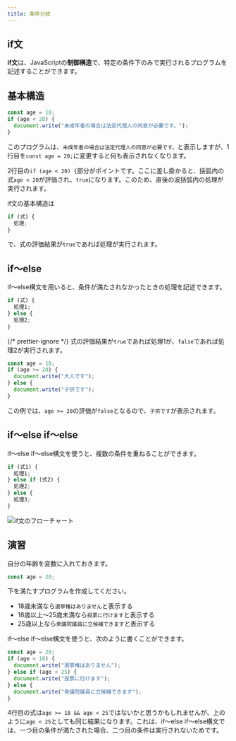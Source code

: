 ```yaml
---
title: 条件分岐
---
```


## if文

**if文**は、<Term>JavaScript</Term>の<Term>**制御構造**</Term>で、特定の条件下のみで実行されるプログラムを記述することができます。

## 基本構造

```javascript
const age = 18;
if (age < 20) {
  document.write("未成年者の場合は法定代理人の同意が必要です。");
}
```

このプログラムは、`未成年者の場合は法定代理人の同意が必要です。`と表示しますが、1行目を`const age = 20;`に変更すると何も表示されなくなります。

2行目の`if (age < 20) {`部分がポイントです。ここに差し掛かると、括弧内の<Term>式</Term>`age < 20`が<Term>評価</Term>され、`true`になります。このため、直後の波括弧内の処理が実行されます。

if文の基本構造は

```javascript
if (式) {
  処理;
}
```

で、<Term>式</Term>の<Term>評価</Term>結果が`true`であれば処理が実行されます。

## if～else

if～else構文を用いると、条件が満たされなかったときの処理を記述できます。

```javascript
if (式) {
  処理1;
} else {
  処理2;
}
```

{/* prettier-ignore */}
<Term>式</Term>の<Term>評価</Term>結果が`true`であれば処理1が、`false`であれば処理2が実行されます。

```javascript
const age = 18;
if (age >= 20) {
  document.write("大人です");
} else {
  document.write("子供です");
}
```

この例では、`age >= 20`の<Term>評価</Term>が`false`となるので、`子供です`が表示されます。

## if～else if～else

if～else if～else構文を使うと、複数の条件を重ねることができます。

```javascript
if (式1) {
  処理1;
} else if (式2) {
  処理2;
} else {
  処理3;
}
```

![if文のフローチャート](./flowchart.drawio.svg)

## 演習

自分の年齢を<Term>変数</Term>に入れておきます。

```javascript
const age = 20;
```

下を満たすプログラムを作成してください。

- 18歳未満なら`選挙権はありません`と表示する
- 18歳以上～25歳未満なら`投票に行けます`と表示する
- 25歳以上なら`衆議院議員に立候補できます`と表示する

<Answer title="選挙権">

if～else if～else構文を使うと、次のように書くことができます。

```javascript title="script.js" showLineNumbers
const age = 20;
if (age < 18) {
  document.write("選挙権はありません");
} else if (age < 25) {
  document.write("投票に行けます");
} else {
  document.write("衆議院議員に立候補できます");
}
```

<ViewSource url={import.meta.url} path="_samples/the-right-to-vote" />

4行目の式は`age >= 18 && age < 25`ではないかと思うかもしれませんが、上のように`age < 25`としても同じ結果になります。これは、if～else if～else構文では、一つ目の条件が満たされた場合、二つ目の条件は実行されないためです。

</Answer>
